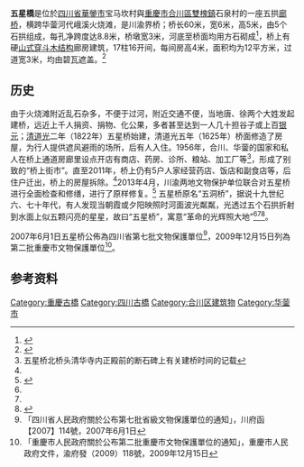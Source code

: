 {{msg:四川省文物保護單位
|名稱 = 五星橋
|編號 = 64
|圖片 = 
|級別 = S7
|分類 = 
|時代 = [[清代|清代]]
|地点 = [[四川省|四川省]][[華鎣市|華鎣市]]
|坐標 =
|登錄 = 2007年6月1日
}}
{{msg:重慶市文物保護單位
|名稱 = 五星橋
|編號 = 80
|圖片 = 
|級別 = 6
|分類 = 
|時代 = 清代
|地點 = [[合川區|合川區]][[雙槐鎮|雙槐鎮]]石泉村
|坐標 = 
|登錄 = 2009年12月15日
}}
'''五星橋'''是位於[[四川省|四川省]][[华蓥市|華鎣市]]宝马坎村與[[重慶市|重慶市]][[合川区|合川區]][[双槐镇|雙槐鎮]]石泉村的一座五拱[[廊桥|廊桥]]，横跨华蓥河代峨溪火烧滩，是川渝界桥；桥长60米，宽6米，高5米，由5个石拱组成，每孔净跨度达8.8米，桥墩宽3米，河底至桥面均用方石砌成<ref name=":0">{{Cite web|title=重庆珍档丨这座古桥连接川渝，曾被喻为“桥上街市”|url=https://www.cqcb.com/hot/2017-08-16/446309_pc.html|access-date=2022-02-20|date=2017-08-16|publisher=上游新闻-重庆晨报}}</ref>，桥上有硬[[山式穿斗木结构|山式穿斗木结构]]廊房建筑，17柱16开间，每间房高4米，面积均为12平方米，过道宽3米，均由碧瓦遮盖。<ref>{{Cite web|title=合川有座清代五星桥，桥南属重庆管桥北属四川管|url=https://www.sohu.com/a/400800903_120388781|access-date=2022-02-20|date=2020-06-09|publisher=上游新闻-重庆晨报|archive-date=2022-02-19|archive-url=https://web.archive.org/web/20220219170554/https://www.sohu.com/a/400800903_120388781}}</ref>

== 历史 ==
由于火烧滩附近乱石杂多，不便于过河，附近交通不便，当地唐、徐两个大姓发起建桥，远近上千人捐资、捐物、化公果，多者甚至达到一人几十担谷子或上百[[銀圓|银元]]；[[清朝|清]][[道光|道光]]二年（1822年）五星桥始建，清道光五年（1625年）桥面修造了房屋，为行人提供遮风避雨的场所，后有人入住。1956年，合川、华蓥的国家和私人在桥上通道房廊里设点开店有商店、药房、诊所、粮站、加工厂等<ref name=":1">五星桥北桥头清华寺内正殿前的断石碑上有关建桥时间的记载</ref>，形成了别致的“桥上街市”。直至2011年，桥上仍有5户人家经营药店、饭店和副食店等，后住户迁出，桥上的房屋拆除。<ref name=":0" />2013年4月，川渝两地文物保护单位联合对五星桥进行全面检查和修缮，进行了原样修复。<ref>{{Cite web|title=华蓥有座横跨川渝的“五星桥”|url=https://guangan.scol.com.cn/hys/201601/54264519.html|access-date=2022-02-20|author=杨天军|date=2016-01-15|publisher=四川在线|archive-date=2022-02-19|archive-url=https://web.archive.org/web/20220219215439/https://guangan.scol.com.cn/hys/201601/54264519.html}}</ref>
五星桥原名“五洞桥”，据说十九世纪六、七十年代，有人发现当朝霞或夕阳映照时河面波光粼粼，光透过五个石拱折射到水面上似五颗闪亮的星星，故曰“五星桥”，寓意“革命的光辉照大地”<ref name=":0" /><ref name=":1" /><ref>{{Cite web|title=中国·国家地名信息库综合查询（需要手动查询，位于重庆市）|url=https://dmfw.mca.gov.cn/online/map.html|access-date=2022-02-19|work=dmfw.mca.gov.cn|archive-date=2020-10-13|archive-url=https://web.archive.org/web/20201013044223/https://dmfw.mca.gov.cn/online/map.html}}</ref>。

2007年6月1日五星桥公佈為四川省第七批文物保護單位<ref>「四川省人民政府關於公布第七批省級文物保護單位的通知」，川府函【2007】114號，2007年6月1日</ref>，2009年12月15日列為第二批重慶市文物保護單位<ref>「重慶市人民政府關於公布第二批重慶市文物保護單位的通知」，重慶市人民政府文件，渝府發（2009）118號，2009年12月15日</ref>。

==参考资料==
{{reflist}}

[[Category:重慶古橋|Category:重慶古橋]]
[[Category:四川古橋|Category:四川古橋]]
[[Category:合川区建筑物|Category:合川区建筑物]]
[[Category:华蓥市|Category:华蓥市]]